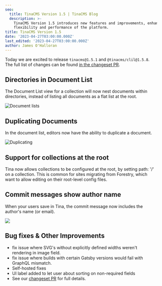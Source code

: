 ```yaml
---
seo:
  title: TinaCMS Version 1.5 | TinaCMS Blog
  description: >-
    TinaCMS Version 1.5 introduces new features and improvements, enhancing the
    flexibility and performance of the platform.
title: TinaCMS Version 1.5
date: '2023-04-27T03:00:00.000Z'
last_edited: '2023-04-27T03:00:00.000Z'
author: James O'Halloran
---
```


Today we are excited to release `tinacms@1.5.1` and `@tinacms/clil@1.5.8`. The full list of changes can be found [in the changeset PR](https://github.com/tinacms/tinacms/pull/3819 "changesets PR").

## Directories in Document List

The Document List view for a collection will now nest documents within directories, instead of listing all documents as a flat list at the root.

![Document lists](/img/blog/TinaCMS-Version-1-5/directories.png)

## Duplicating Documents

In the document list, editors now have the ability to duplicate a document.

![Duplicating](/img/blog/TinaCMS-Version-1-5/duplicate.png)

## Support for collections at the root

Tina now allows collections to be configured at the root, by setting path: '/' on a collection. This is common for sites migrating from Forestry, which want to allow editing on their root-level config files.

## Commit messages show author name

When your users save in Tina, the commit message now includes the author's name (or email).

![](/img/blog/TinaCMS-Version-1-5/commit_message.png)

## Bug fixes & Other Improvements

* fix issue where SVG's without explicitly defined widths weren't rendering in image field.
* fix issue where builds with certain Gatsby versions would fail with GraphQL mismatch.
* Self-hosted fixes
* UI label added to let user about sorting on non-required fields
* See our [changeset PR](https://github.com/tinacms/tinacms/pull/3819 "Changeset PR") for full details.
